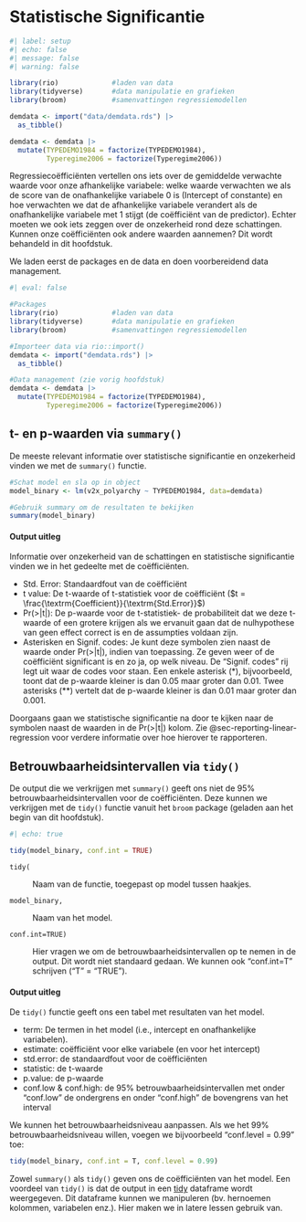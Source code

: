 # Statistische Significantie {#sec-statistical-significance}

```r
#| label: setup
#| echo: false
#| message: false
#| warning: false

library(rio)             #laden van data
library(tidyverse)       #data manipulatie en grafieken
library(broom)           #samenvattingen regressiemodellen

demdata <- import("data/demdata.rds") |> 
  as_tibble() 

demdata <- demdata |>  
  mutate(TYPEDEMO1984 = factorize(TYPEDEMO1984), 
         Typeregime2006 = factorize(Typeregime2006))
```

Regressiecoëfficiënten vertellen ons iets over de gemiddelde verwachte waarde voor onze afhankelijke variabele: welke waarde verwachten we als de score van de onafhankelijke variabele 0 is (Intercept of constante) en hoe verwachten we dat de afhankelijke variabele verandert als de onafhankelijke variabele met 1 stijgt (de coëfficiënt van de predictor). Echter moeten we ook iets zeggen over de onzekerheid rond deze schattingen. Kunnen onze coëfficiënten ook andere waarden aannemen? Dit wordt behandeld in dit hoofdstuk.

We laden eerst de packages en de data en doen voorbereidend data management.

```r
#| eval: false

#Packages
library(rio)             #laden van data
library(tidyverse)       #data manipulatie en grafieken
library(broom)           #samenvattingen regressiemodellen

#Importeer data via rio::import()
demdata <- import("demdata.rds") |> 
  as_tibble()  

#Data management (zie vorig hoofdstuk)
demdata <- demdata |>  
  mutate(TYPEDEMO1984 = factorize(TYPEDEMO1984), 
         Typeregime2006 = factorize(Typeregime2006))
```

## t- en p-waarden via `summary()`

De meeste relevant informatie over statistische significantie en onzekerheid vinden we met de `summary()` functie.

```r
#Schat model en sla op in object
model_binary <- lm(v2x_polyarchy ~ TYPEDEMO1984, data=demdata)

#Gebruik summary om de resultaten te bekijken
summary(model_binary)
```

::: callout-note
#### Output uitleg

Informatie over onzekerheid van de schattingen en statistische significantie vinden we in het gedeelte met de coëfficiënten.

-   Std. Error: Standaardfout van de coëfficiënt
-   t value: De t-waarde of t-statistiek voor de coëfficiënt ($t = \frac{\textrm{Coefficient}}{\textrm{Std.Error}}$)
-   Pr(\>\|t\|): De p-waarde voor de t-statistiek- de probabiliteit dat we deze t-waarde of een grotere krijgen als we ervanuit gaan dat de nulhypothese van geen effect correct is en de assumpties voldaan zijn.
-   Asterisken en Signif. codes: Je kunt deze symbolen zien naast de waarde onder Pr(\>\|t\|), indien van toepassing. Ze geven weer of de coëfficiënt significant is en zo ja, op welk niveau. De "Signif. codes" rij legt uit waar de codes voor staan. Een enkele asterisk (\*), bijvoorbeeld, toont dat de p-waarde kleiner is dan 0.05 maar groter dan 0.01. Twee asterisks (\*\*) vertelt dat de p-waarde kleiner is dan 0.01 maar groter dan 0.001.
:::

Doorgaans gaan we statistische significantie na door te kijken naar de symbolen naast de waarden in de Pr(\>\|t\|) kolom. Zie @sec-reporting-linear-regression voor verdere informatie over hoe hierover te rapporteren.

## Betrouwbaarheidsintervallen via `tidy()`

De output die we verkrijgen met `summary()` geeft ons niet de 95% betrouwbaarheidsintervallen voor de coëfficiënten. Deze kunnen we verkrijgen met de `tidy()` functie vanuit het `broom` package (geladen aan het begin van dit hoofdstuk).

```r
#| echo: true

tidy(model_binary, conf.int = TRUE)
```

`tidy(`

:   Naam van de functie, toegepast op model tussen haakjes.

`model_binary,`

:   Naam van het model.

`conf.int=TRUE)`

:   Hier vragen we om de betrouwbaarheidsintervallen op te nemen in de output. Dit wordt niet standaard gedaan. We kunnen ook "conf.int=T" schrijven ("T" = "TRUE").

::: callout-note
#### Output uitleg

De `tidy()` functie geeft ons een tabel met resultaten van het model.

-   term: De termen in het model (i.e., intercept en onafhankelijke variabelen).
-   estimate: coëfficiënt voor elke variabele (en voor het intercept)
-   std.error: de standaardfout voor de coëfficiënten
-   statistic: de t-waarde
-   p.value: de p-waarde
-   conf.low & conf.high: de 95% betrouwbaarheidsintervallen met onder "conf.low" de ondergrens en onder "conf.high" de bovengrens van het interval
:::

We kunnen het betrouwbaarheidsniveau aanpassen. Als we het 99% betrouwbaarheidsniveau willen, voegen we bijvoorbeeld "conf.level = 0.99" toe:

```r
tidy(model_binary, conf.int = T, conf.level = 0.99)

```

Zowel `summary()` als `tidy()` geven ons de coëfficiënten van het model. Een voordeel van `tidy()` is dat de output in een [tidy](https://cran.r-project.org/web/packages/tidyr/vignettes/tidy-data.html){target="_blank"} dataframe wordt weergegeven. Dit dataframe kunnen we manipuleren (bv. hernoemen kolommen, variabelen enz.). Hier maken we in latere lessen gebruik van.
